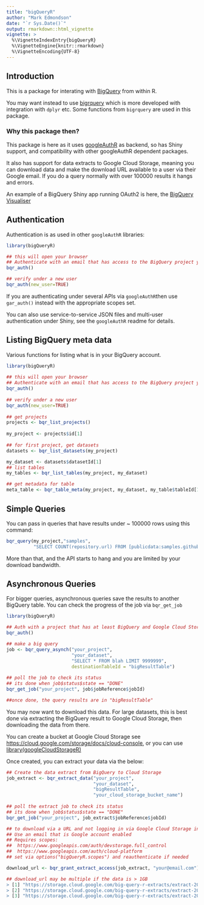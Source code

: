 ```yaml
---
title: "bigQueryR"
author: "Mark Edmondson"
date: "`r Sys.Date()`"
output: rmarkdown::html_vignette
vignette: >
  %\VignetteIndexEntry{bigQueryR}
  %\VignetteEngine{knitr::rmarkdown}
  %\VignetteEncoding{UTF-8}
---
```


## Introduction 

This is a package for interating with [BigQuery](https://cloud.google.com/bigquery/) from within R.

You may want instead to use [bigrquery](https://github.com/hadley/bigrquery) which is more developed with integration with `dplyr` etc. Some functions from `bigrquery` are used in this package.

### Why this package then?

This package is here as it uses [googleAuthR](https://github.com/MarkEdmondson1234/googleAuthR) as backend, so has Shiny support, and compatibility with other googleAuthR dependent packages.

It also has support for data extracts to Google Cloud Storage, meaning you can download data and make the download URL available to a user via their Google email. If you do a query normally with over 100000 results it hangs and errors. 

An example of a BigQuery Shiny app running OAuth2 is here, the [BigQuery Visualiser](https://mark.shinyapps.io/bigquery-viz/)

## Authentication

Authentication is as used in other `googleAuthR` libraries:

```r
library(bigQueryR)

## this will open your browser
## Authenticate with an email that has access to the BigQuery project you need
bqr_auth()

## verify under a new user
bqr_auth(new_user=TRUE)
```

If you are authenticating under several APIs via `googleAuthR`then use `gar_auth()` instead with the appropriate scopes set.

You can also use service-to-service JSON files and multi-user authentication under Shiny, see the `googleAuthR` readme for details.

## Listing BigQuery meta data

Various functions for listing what is in your BigQuery account.

```r
library(bigQueryR)
  
## this will open your browser
## Authenticate with an email that has access to the BigQuery project you need
bqr_auth()
  
## verify under a new user
bqr_auth(new_user=TRUE)
  
## get projects
projects <- bqr_list_projects()
  
my_project <- projects$id[1]
  
## for first project, get datasets
datasets <- bqr_list_datasets(my_project)

my_dataset <- datasets$datasetId[1]
## list tables
my_tables <- bqr_list_tables(my_project, my_dataset)

## get metadata for table
meta_table <- bqr_table_meta(my_project, my_dataset, my_table$tableId[1])

```

## Simple Queries

You can pass in queries that have results under ~ 100000 rows using this command:

```r
bqr_query(my_project,"samples",
          "SELECT COUNT(repository.url) FROM [publicdata:samples.github_nested]")
```

More than that, and the API starts to hang and you are limited by your download bandwidth.

## Asynchronous Queries

For bigger queries, asynchronous queries save the results to another BigQuery table.  You can check the progress of the job via `bqr_get_job`

```r
library(bigQueryR)

## Auth with a project that has at least BigQuery and Google Cloud Storage scope
bqr_auth()

## make a big query
job <- bqr_query_asynch("your_project", 
                        "your_dataset",
                        "SELECT * FROM blah LIMIT 9999999", 
                        destinationTableId = "bigResultTable")
                        
## poll the job to check its status
## its done when job$status$state == "DONE"
bqr_get_job("your_project", job$jobReference$jobId)

##once done, the query results are in "bigResultTable"
```

You may now want to download this data.  For large datasets, this is best done via extracting the BigQuery result to Google Cloud Storage, then downloading the data from there. 

You can create a bucket at Google Cloud Storage see <https://cloud.google.com/storage/docs/cloud-console>, or you can use [library(googleCloudStorageR)](https://github.com/cloudyr/googleCloudStorageR)

Once created, you can extract your data via the below:

```r
## Create the data extract from BigQuery to Cloud Storage
job_extract <- bqr_extract_data("your_project",
                                "your_dataset",
                                "bigResultTable",
                                "your_cloud_storage_bucket_name")
                                
## poll the extract job to check its status
## its done when job$status$state == "DONE"
bqr_get_job("your_project", job_extract$jobReference$jobId)

## to download via a URL and not logging in via Google Cloud Storage interface:
## Use an email that is Google account enabled
## Requires scopes:
##  https://www.googleapis.com/auth/devstorage.full_control
##  https://www.googleapis.com/auth/cloud-platform
## set via options("bigQueryR.scopes") and reauthenticate if needed

download_url <- bqr_grant_extract_access(job_extract, "your@email.com")

## download_url may be multiple if the data is > 1GB
> [1] "https://storage.cloud.google.com/big-query-r-extracts/extract-20160311112410-000000000000.csv"
> [2] "https://storage.cloud.google.com/big-query-r-extracts/extract-20160311112410-000000000001.csv"
> [3] "https://storage.cloud.google.com/big-query-r-extracts/extract-20160311112410-000000000002.csv"

```
